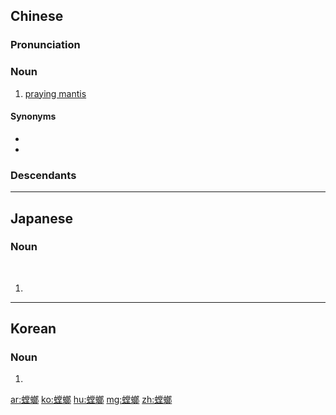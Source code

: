 ==Chinese==
{{zh-forms}}
{{wikipedia|lang=zh}}

===Pronunciation===
{{zh-pron
|m=tángláng
|c=tong4 long4
|h=pfs=thòng-lòng
|mn=qz,xm,zz:tông-lông
|cat=n
}}

===Noun===
{{zh-noun}}

# [[praying mantis]] {{zh-mw|隻}}

====Synonyms====
* {{zh-l|刀螂}}
* {{zh-l|蟷蜋}}

===Descendants===
{{CJKV||s=螳%螂|とう%ろう|당랑}}

{{zh-cat|Insects}}

----

==Japanese==
{{ja-kanjitab|とう|ろう|yomi=o}}
{{ja-kanjitab|yomi=irr|sort=かまきり}}
{{juku|sort=かまきり|c=y}}

===Noun===
{{ja-noun|かまきり|カマキリ}}<br>
{{ja-altread|hira=とうろう|hhira=たうらう}}

# {{altspell|蟷螂|lang=ja||[[mantis]]}}

----

==Korean==
{{ko-hanjatab}}

===Noun===
{{ko-noun|hangeul=당랑}}

# {{hanja form of|당랑|[[mantis]]}}

[[ar:螳螂]]
[[ko:螳螂]]
[[hu:螳螂]]
[[mg:螳螂]]
[[zh:螳螂]]